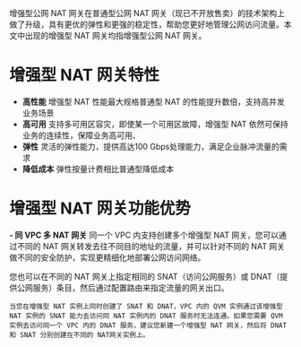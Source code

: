 增强型公网 NAT 网关在普通型公网 NAT 网关（现已不开放售卖）的技术架构上做了升级，具有更优的弹性和更强的稳定性，帮助您更好地管理公网访问流量。本文中出现的增强型 NAT 网关均指增强型公网 NAT 网关。
# 增强型 NAT 网关特性
- **高性能**
增强型 NAT 性能最大规格普通型 NAT 的性能提升数倍，支持高并发业务场景
- **高可用**
支持多可用区容灾，即使某一个可用区故障，增强型 NAT 依然可保持业务的连续性，保障业务高可用、
- **弹性**
灵活的弹性能力，提供高达100 Gbps处理能力，满足企业脉冲流量的需求
- **降低成本**
弹性按量计费相比普通型降低成本

# 增强型 NAT 网关功能优势
**- 同 VPC 多 NAT 网关**
同一个 VPC 内支持创建多个增强型 NAT 网关，您可以通过不同的 NAT 网关转发去往不同目的地址的流量，并可以针对不同的 NAT 网关做不同的安全防护，实现更精细化地部署公网访问网络。

您也可以在不同的 NAT 网关上指定相同的 SNAT（访问公网服务）或 DNAT（提供公网服务）条目，然后通过配置路由来指定流量的网关出口。

``` 
当您在增强型 NAT 实例上同时创建了 SNAT 和 DNAT，VPC 内的 QVM 实例通过该增强型 NAT 实例的 SNAT 能力去访问同 NAT 实例内的 DNAT 服务时无法连通。如果您需要 QVM 实例去访问同一个 VPC 内的 DNAT 服务，建议您新建一个增强型 NAT 网关，然后将 DNAT 和 SNAT 分别创建在不同的 NAT网关实例上。
```
